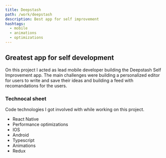 ```yaml
---
title: Deepstash
path: /work/deepstash
description: Best app for self improvement
hashtags:
  - mobile
  - animations
  - optimizations
---
```



<WebSlider />

## Greatest app for self development

On this project I acted as lead mobile developer building the Deepstash Self
Improvement app. The main challenges were building a personalized editor for
users to write and save their ideas and building a feed with recomandations for
the users.

### Technocal sheet

Code technologies I got involved with while working on this project.

- React Native
- Performance optimizations
- IOS
- Android
- Typescript
- Animations
- Redux
